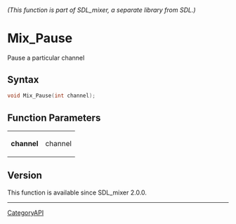 ====== (This function is part of SDL_mixer, a separate library from SDL.) ======
= Mix_Pause =

Pause a particular channel 

== Syntax ==

<syntaxhighlight lang='c'>
void Mix_Pause(int channel);
</syntaxhighlight>

== Function Parameters ==

{|
|'''channel'''
|channel
|}

== Version ==

This function is available since SDL_mixer 2.0.0.

----
[[CategoryAPI]]


